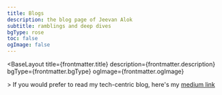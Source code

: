 ```yaml
---
title: Blogs
description: the blog page of Jeevan Alok
subtitle: ramblings and deep dives
bgType: rose
toc: false
ogImage: false
---
```



<BaseLayout
  title={frontmatter.title}
  description={frontmatter.description}
  bgType={frontmatter.bgType}
  ogImage={frontmatter.ogImage}
>

  <StandardLayout title={frontmatter.title} subtitle={frontmatter.subtitle}>

  <p> <span class="font-mono op-50">&gt; </span> If you would prefer to read my tech-centric blog, here's my <a class="cursor-pointer font-mono op-50! hover:op-75!" href="https://medium.com/@0xJeevs" target="_blank"> medium link</a></p>
    <ListView pageToc={frontmatter.toc} collectionType="blog" tag={null} />
  </StandardLayout>
</BaseLayout>
